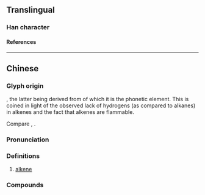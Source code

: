 {{character info}}
==Translingual==

===Han character===
{{Han char|rn=86|rad=火|as=07|sn=11|four=94827|canj=FKKB|ids=⿰火希}}

====References====
{{Han ref|kx=0671.100|dkj=19037|dj=1080.070|hdz=32205.040|uh=70EF}}

----

==Chinese==
{{zh-forms}}
{{zh-wp|zh|yue}}

===Glyph origin===
{{Han compound|火|t1=fire|希|ls=psc|c1=s|c2=p|no_och2=y}}, the latter being derived from {{zh-l|稀|rare}} of which it is the phonetic element. This is coined in light of the observed lack of hydrogens (as compared to alkanes) in alkenes and the fact that alkenes are flammable.

Compare {{zh-l|烷|[[alkane]]}}, {{zh-l|炔|[[alkyne]]}}.

===Pronunciation===
{{zh-pron
|m=xī
|c=hei1
|h=pfs=
|md=
|mn=
|w=
|mc=
|oc=
|cat=n
}}

===Definitions===
{{zh-hanzi}}

# {{lb|zh|organic compound}} [[alkene]]

===Compounds===
{{zh-der|烯烴|乙烯|丙烯|丁烯|環戊二烯|苯乙烯|薴烯|三氯乙烯|氯乙烯|聚乙烯|聚苯乙烯|聚丙烯|蒎烯|烯胺|烯醇}}
